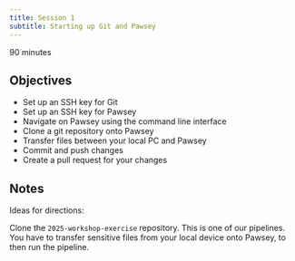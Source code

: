 ```yaml
---
title: Session 1
subtitle: Starting up Git and Pawsey
---
```


90 minutes

## Objectives

- Set up an SSH key for Git
- Set up an SSH key for Pawsey
- Navigate on Pawsey using the command line interface
- Clone a git repository onto Pawsey
- Transfer files between your local PC and Pawsey
- Commit and push changes
- Create a pull request for your changes

## Notes

Ideas for directions:

Clone the `2025-workshop-exercise` repository. This is one of our pipelines. You have to transfer sensitive files from your local device onto Pawsey, to then run the pipeline.
